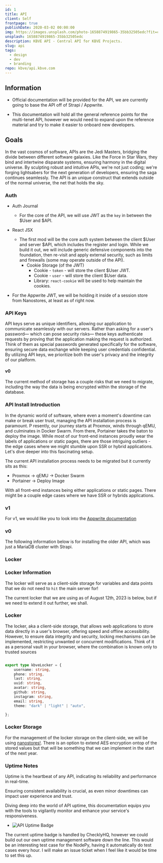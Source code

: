 ```yaml
---
id: 1
title: API
client: Self
frontpage: true
publishDate: 2020-03-02 00:00:00
img: https://images.unsplash.com/photo-1658874919865-35bb32505edc?fit=crop&w=1400&h=700&q=75
unsplash: 1658874919865-35bb32505edc
description: KBVE API - Central API for KBVE Projects.
slug: api
tags:
  - design
  - dev
  - branding
repo: kbve/api.kbve.com
---
```




<MDXJS>


## Information

- Official documentation will be provided for the API, we are currently going to base the API off of Strapi / Appwrite.

- This documentation will hold all the general reference points for the multi-tenet API, however we would need to expand upon the reference material and try to make it easier to onboard new developers.

## Goals

In the vast cosmos of software, APIs are the Jedi Masters, bridging the divide between different software galaxies.
Like the Force in Star Wars, they bind and intertwine disparate systems, ensuring harmony in the digital universe.
By sculpting robust and intuitive APIs, we're not just coding; we're forging lightsabers for the next generation of developers, ensuring the saga continues seamlessly.
The API is an unique construct that extends outside of the normal universe, the net that holds the sky.


### Auth

- Auth Journal
  - For the core of the API, we will use JWT as the `key` in between the $User and $API.
- React JSX
  - The first mod will be the core auth system between the client $User and server $API, which includes the register and login. While we build it out, we will include generic defensive components into the foundation, then re-visit and apply external security, such as limits and firewalls (some may operate outside of the API).
    - Cookie Storage (of the JWT)
      - Cookie - `token` - will store the client $User JWT.
      - Cookie - `user` - will store the client $User data.
      - Library: `react-cookie` will be used to help maintain the cookies.

- For the Appwrite JWT, we will be holding it inside of a session store from Nanostores, at least as of right now.

### API Keys

API keys serve as unique identifiers, allowing our application to communicate seamlessly with our servers.
Rather than asking for a user's password— which can pose security risks— these keys authenticate requests by proving that the application making the request is authorized.
Think of them as special passwords generated specifically for the software, ensuring secure data exchange while keeping user credentials confidential.
By utilizing API keys, we prioritize both the user's privacy and the integrity of our platform.

#### v0

The current method of storage has a couple risks that we need to migrate, including the way the data is being encrypted within the storage of the database.



### API Install Introduction

In the dynamic world of software, where even a moment's downtime can make or break user trust, managing the API installation process is paramount. P
resently, our journey starts at Proxmox, winds through qEMU, and culminates in Docker Swarm.
From there, Portainer takes the baton to deploy the image.
While most of our front-end instances proudly wear the labels of applications or static pages, there are those intriguing outliers - the edge cases where we might stumble upon SSR or hybrid applications.
Let's dive deeper into this fascinating setup.


The current API installation process needs to be migrated but it currently sits as this:

- Proxmox -> qEMU -> Docker Swarm
- Portainer -> Deploy Image

With all front-end instances being either applications or static pages. 
There might be a couple edge cases where we have SSR or hybrids applications.

### v1

For v1, we would like you to look into the [Appwrite documentation](/application/appwrite/)

### v0

The following information below is for installing the older API, which was just a MariaDB cluster with Strapi.


### Locker



### Locker Information

The locker will serve as a client-side storage for variables and data points that we do not need to `hit` the main server for!

The current locker that we are using as of August 12th, 2023 is below, but if we need to extend it out further, we shall.


### Locker

The locker, aka a client-side storage, that allows web applications to store data directly in a user's browser, offering speed and offline accessibility.
However, to ensure data integrity and security, locking mechanisms can be implemented, restricting unwanted or concurrent modifications.
Think of it as a personal vault in your browser, where the combination is known only to trusted sources

```typescript

export type kbveLocker = {
	username: string,
	phone: string,
	last: string,
	uuid: string,
	avatar: string,
	github: string,
	instagram: string,
	email: string,
	theme: "dark" | "light" | "auto",

};

```

### Locker Storage

For the management of the locker storage on the client-side, we will be using [nanostores!](https://kbve.com/application/javascript#nanostores).
There is an option to extend AES encryption ontop of the stored values but that will be something that we can implement in the start of the next year.



### Uptime Notes

Uptime is the heartbeat of any API, indicating its reliability and performance in real-time. 

Ensuring consistent availability is crucial, as even minor downtimes can impact user experience and trust.

Diving deep into the world of API uptime, this documentation equips you with the tools to vigilantly monitor and enhance your service's responsiveness.

- ![API Uptime Badge](https://api.checklyhq.com/v1/badges/checks/206925a6-0f7b-4669-a4fd-b61b3f5b70fc?style=for-the-badge&theme=default&responseTime=true)

The current uptime badge is handled by ChecklyHQ, however we could build out our own uptime management software down the line.
This would be an interesting test case for the NodePy, having it automatically do test cases every hour.
I will make an issue ticket when I feel like it would be time to set this up.


</MDXJS>